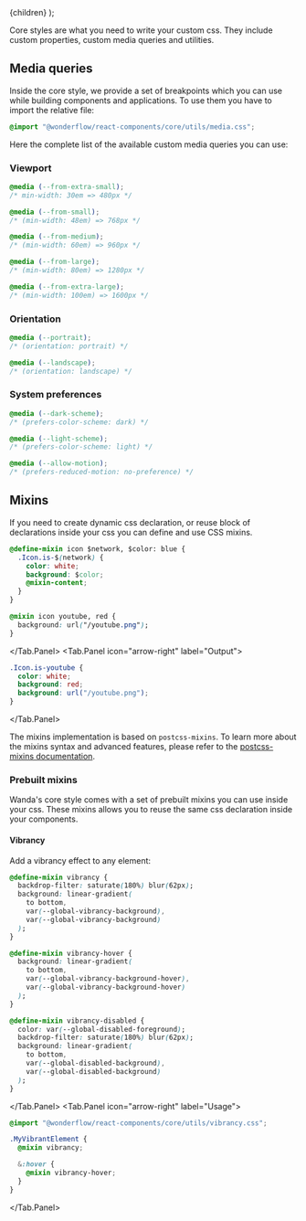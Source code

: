 
  <MdxLayout title="Global styles" description="Global styles on the rescue">
    {children}
  </MdxLayout>
);

Core styles are what you need to write your custom css. They include custom properties, custom media queries and utilities.

## Media queries

Inside the core style, we provide a set of breakpoints which you can use while building components and applications. To use them you have to import the relative file:

```css
@import "@wonderflow/react-components/core/utils/media.css";
```

Here the complete list of the available custom media queries you can use:

### Viewport

```css
@media (--from-extra-small);
/* min-width: 30em => 480px */

@media (--from-small);
/* (min-width: 48em) => 768px */

@media (--from-medium);
/* (min-width: 60em) => 960px */

@media (--from-large);
/* (min-width: 80em) => 1280px */

@media (--from-extra-large);
/* (min-width: 100em) => 1600px */
```

### Orientation

```css
@media (--portrait);
/* (orientation: portrait) */

@media (--landscape);
/* (orientation: landscape) */
```

### System preferences

```css
@media (--dark-scheme);
/* (prefers-color-scheme: dark) */

@media (--light-scheme);
/* (prefers-color-scheme: light) */

@media (--allow-motion);
/* (prefers-reduced-motion: no-preference) */
```

## Mixins

If you need to create dynamic css declaration, or reuse block of declarations inside your css you can define and use CSS mixins.

<Tab>
  <Tab.Panel icon="layer-group" label="Source">

```css hideCopy
@define-mixin icon $network, $color: blue {
  .Icon.is-$(network) {
    color: white;
    background: $color;
    @mixin-content;
  }
}

@mixin icon youtube, red {
  background: url("/youtube.png");
}
```

  </Tab.Panel>
  <Tab.Panel icon="arrow-right" label="Output">

```css hideCopy
.Icon.is-youtube {
  color: white;
  background: red;
  background: url("/youtube.png");
}
```

  </Tab.Panel>
</Tab>

The mixins implementation is based on `postcss-mixins`. To learn more about the mixins syntax and advanced features, please refer to the [postcss-mixins documentation](https://github.com/postcss/postcss-mixins).

### Prebuilt mixins

Wanda's core style comes with a set of prebuilt mixins you can use inside your css. These mixins allows you to reuse the same css declaration inside your components.

#### Vibrancy

Add a vibrancy effect to any element:

<Tab>
  <Tab.Panel icon="layer-group" label="List">

```css hideCopy
@define-mixin vibrancy {
  backdrop-filter: saturate(180%) blur(62px);
  background: linear-gradient(
    to bottom,
    var(--global-vibrancy-background),
    var(--global-vibrancy-background)
  );
}

@define-mixin vibrancy-hover {
  background: linear-gradient(
    to bottom,
    var(--global-vibrancy-background-hover),
    var(--global-vibrancy-background-hover)
  );
}

@define-mixin vibrancy-disabled {
  color: var(--global-disabled-foreground);
  backdrop-filter: saturate(180%) blur(62px);
  background: linear-gradient(
    to bottom,
    var(--global-disabled-background),
    var(--global-disabled-background)
  );
}
```

  </Tab.Panel>
  <Tab.Panel icon="arrow-right" label="Usage">

```css hideCopy
@import "@wonderflow/react-components/core/utils/vibrancy.css";

.MyVibrantElement {
  @mixin vibrancy;

  &:hover {
    @mixin vibrancy-hover;
  }
}
```

  </Tab.Panel>
</Tab>
